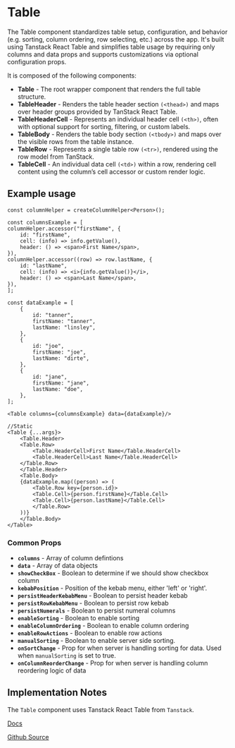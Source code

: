 

<Meta of={TableStories} />

# Table
The Table component standardizes table setup, configuration, and behavior (e.g. sorting, column ordering, row selecting, etc.) across the app. 
It's built using Tanstack React Table and simplifies table usage by requiring only columns and data props and supports customizations via optional configuration props.

It is composed of the following components:

- **Table** - The root wrapper component that renders the full table structure.
- **TableHeader** - Renders the table header section `(<thead>)` and maps over header groups provided by TanStack React Table.
- **TableHeaderCell** - Represents an individual header cell `(<th>)`, often with optional support for sorting, filtering, or custom labels.
- **TableBody** - Renders the table body section `(<tbody>)` and maps over the visible rows from the table instance.
- **TableRow** - Represents a single table row `(<tr>)`, rendered using the row model from TanStack.
- **TableCell** - An individual data cell `(<td>)` within a row, rendering cell content using the column’s cell accessor or custom render logic.

## Example usage
```tsx
const columnHelper = createColumnHelper<Person>();

const columnsExample = [
columnHelper.accessor("firstName", {
    id: "firstName",
    cell: (info) => info.getValue(),
    header: () => <span>First Name</span>,
}),
columnHelper.accessor((row) => row.lastName, {
    id: "lastName",
    cell: (info) => <i>{info.getValue()}</i>,
    header: () => <span>Last Name</span>,
}),
];

const dataExample = [
    {
        id: "tanner",
        firstName: "tanner",
        lastName: "linsley",
    },
    {
        id: "joe",
        firstName: "joe",
        lastName: "dirte",
    },
    {
        id: "jane",
        firstName: "jane",
        lastName: "doe",
    },
];

<Table columns={columnsExample} data={dataExample}/>

//Static 
<Table {...args}>
    <Table.Header>
    <Table.Row>
        <Table.HeaderCell>First Name</Table.HeaderCell>
        <Table.HeaderCell>Last Name</Table.HeaderCell>
    </Table.Row>
    </Table.Header>
    <Table.Body>
    {dataExample.map((person) => (
        <Table.Row key={person.id}>
        <Table.Cell>{person.firstName}</Table.Cell>
        <Table.Cell>{person.lastName}</Table.Cell>
        </Table.Row>
    ))}
    </Table.Body>
</Table>

```

<Canvas of={TableStories.Default} />

### Common Props
* **`columns`** - Array of column defintions 
* **`data`** - Array of data objects 
* **`showCheckBox`** - Boolean to determine if we should show checkbox column
* **`kebabPosition`** - Position of the kebab menu, either 'left' or 'right'.
* **`persistHeaderKebabMenu`** - Boolean to persist header kebab
* **`persistRowKebabMenu`** - Boolean to persist row kebab
* **`persistNumerals`** - Boolean to persist numeral columns
* **`enableSorting`** - Boolean to enable sorting 
* **`enableColumnOrdering`** - Boolean to enable column ordering 
* **`enableRowActions`** - Boolean to enable row actions 
* **`manualSorting`** - Boolean to enable server side sorting. 
* **`onSortChange`** - Prop for when server is handling sorting for data. Used when `manualSorting` is set to true.
* **`onColumnReorderChange`** - Prop for when server is handling column reordering logic of data  

## Implementation Notes
The `Table` component uses Tanstack React Table from `Tanstack`.

[Docs](https://tanstack.com/table/latest)

[Github Source](https://github.com/tanstack/table)